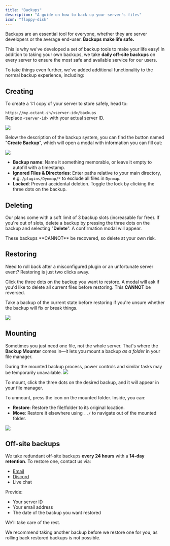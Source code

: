```yaml
---
title: "Backups"
description: "A guide on how to back up your server's files"
icon: "floppy-disk"
---
```


Backups are an essential tool for everyone, whether they are server developers or the average end-user. **Backups make life safe.**

This is why we've developed a set of backup tools to make your life easy! In addition to taking your own backups, we take **daily off-site backups** on every server to ensure the most safe and available service for our users.

To take things even further, we've added additional functionality to the normal backup experience, including:

## Creating

To create a 1:1 copy of your server to store safely, head to:

`https://my.octant.sh/<server-id>/backups`  
Replace `<server-id>` with your actual server ID.

<Frame>
  <img src="https://i.imgur.com/hpeikxd.jpeg" />
</Frame>

Below the description of the backup system, you can find the button named "**Create Backup**", which will open a modal with information you can fill out:

<Frame>
  <img src="https://i.imgur.com/hpeikxd.jpeg" />
</Frame>

- **Backup name**: Name it something memorable, or leave it empty to autofill with a timestamp.
- **Ignored Files & Directories**: Enter paths relative to your main directory, e.g. `/plugins/Dynmap/*` to exclude all files in `Dynmap`.
- **Locked**: Prevent accidental deletion. Toggle the lock by clicking the three dots on the backup.

## Deleting

Our plans come with a soft limit of 3 backup slots (increasable for free). If you're out of slots, delete a backup by pressing the three dots on the backup and selecting "**Delete**". A confirmation modal will appear.

<Warning>
These backups **CANNOT** be recovered, so delete at your own risk.
</Warning>

## Restoring

Need to roll back after a misconfigured plugin or an unfortunate server event? Restoring is just two clicks away.

Click the three dots on the backup you want to restore. A modal will ask if you'd like to delete all current files before restoring. This **CANNOT** be reversed.

<Tip>Take a backup of the current state before restoring if you're unsure whether the backup will fix or break things.</Tip>

<Frame>
  <img src="https://i.imgur.com/hpeikxd.jpeg" />
</Frame>

## Mounting

Sometimes you just need one file, not the whole server. That's where the **Backup Mounter** comes in—it lets you mount a backup _as a folder_ in your file manager.

<Warning>
During the mounted backup process, power controls and similar tasks may be temporarily unavailable.
</Warning>

<Frame>
  <img src="https://i.imgur.com/hpeikxd.jpeg" />
</Frame>

To mount, click the three dots on the desired backup, and it will appear in your file manager.

To unmount, press the icon on the mounted folder. Inside, you can:

- **Restore**: Restore the file/folder to its original location.
- **Move**: Restore it elsewhere using `../` to navigate out of the mounted folder.

<Frame>
  <img src="https://i.imgur.com/hpeikxd.jpeg" />
</Frame>

## Off-site backups

We take redundant off-site backups **every 24 hours** with a **14-day retention**. To restore one, contact us via:

- [Email](mailto:support@octant.sh)
- [Discord](https://discord.gg/compute)
- Live chat

Provide:

- Your server ID
- Your email address
- The date of the backup you want restored

We'll take care of the rest.

<Warning>
We recommend taking another backup before we restore one for you, as rolling back restored backups is not possible.
</Warning>
